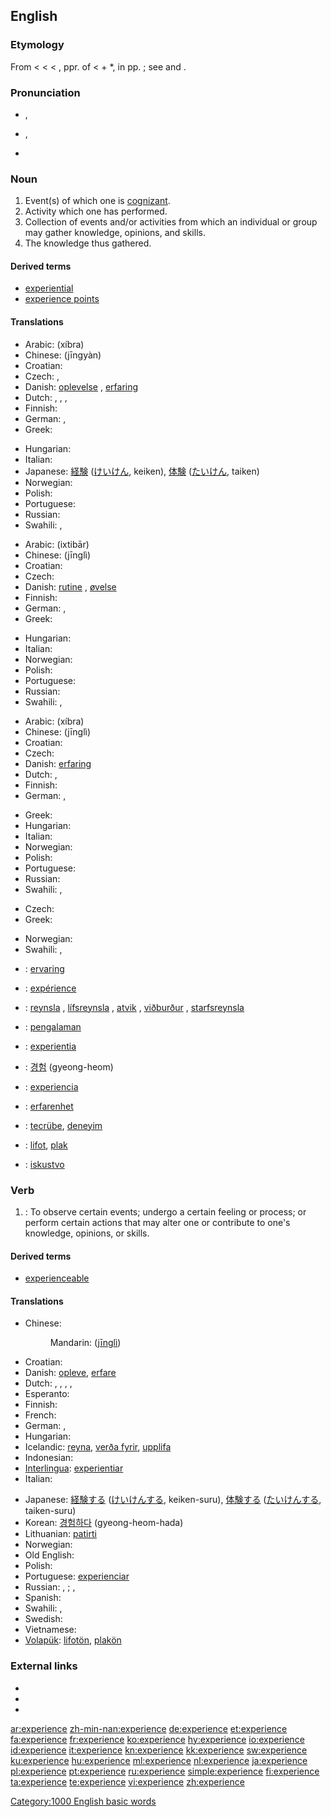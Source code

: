 {{also|expérience}}
==English==
{{wikipedia}}

===Etymology===
From {{etyl|enm}} < {{etyl|fro}} < {{etyl|la}} {{term|experientia||a trial, proof, experiment, experimental knowledge, experience}} < {{term|experiens}}, ppr. of {{term|experiri||to try, put to the test, undertake, undero}} < {{term|ex||out}} + *{{term|periri||to go through}}, in pp. {{term|peritus||experienced, expert}}; see {{term|expert}} and {{term|peril}}.

===Pronunciation===
* {{IPA|/ɪkˈspɪə.ri.ens/}}, {{SAMPA|/Ik"spI@.rI.Ens/}}
* {{IPA|/ɪksˈpɪɹiəns/}}, {{SAMPA|/Iks"pIr\i@ns/}}
* {{audio|en-us-experience.ogg|Audio (US)}}

===Noun===
{{en-noun}}

# Event(s) of which one is [[cognizant]].
# Activity which one has performed.
# Collection of events and/or activities from which an individual or group may gather knowledge, opinions, and skills.
# The knowledge thus gathered.

====Derived terms====
* [[experiential]]
* [[experience points]]

====Translations====
{{trans-top|event(s) of which one is cognizant}}
* Arabic: {{Arab|[[خبرة]]}} (xíbra) {{f}}
* Chinese: {{zh-ts|經驗|经验}} (jīngyàn)
* Croatian: {{t-|hr|iskustvo|n|alt=iskústvo}}
* Czech: {{t-|cs|zkušenost|f}}, {{t-|cs|zážitek|m}}
* Danish: [[oplevelse]] {{c}}, [[erfaring]] {{c}}
* Dutch: {{t+|nl|ervaring|f}}, {{t+|nl|belevenis|f}},  {{t+|nl|belevenis|f}},  {{t|nl|ondervinding|f}}
* Finnish: {{t+|fi|kokemus}}
* German: {{t+|de|Erlebnis|n}}, {{t+|de|Erfahrung|f}}
* Greek: {{t+|el|εμπειρία|f|tr=empeiria}}
{{trans-mid}}
* Hungarian: {{t|hu|élmény}}
* Italian: {{t+|it|esperienza|f}}
* Japanese: [[経験]] ([[けいけん]], keiken), [[体験]] ([[たいけん]], taiken)
* Norwegian: {{t|no|erfaring|m+f}}
* Polish: {{t+|pl|doświadczenie|n}}
* Portuguese: {{t+|pt|experiência|f}}
* Russian: {{t+|ru|опыт|m|tr=ópyt}}
* Swahili: {{t+|sw|tajiriba|xs=Swahili}},  {{t+|sw|uzoefu|xs=Swahili}}
{{trans-bottom}}

{{trans-top|activity which one has performed}}
* Arabic: {{Arab|[[اختبار]]}} (ixtibār) {{m}}
* Chinese: {{zh-ts|經歷|经历}} (jīnglì)
* Croatian: {{t-|hr|iskustvo|n|alt=iskústvo}}
* Czech: {{t-|cs|zážitek|m}}
* Danish: [[rutine]] {{c}}, [[øvelse]] {{c}}
* Finnish: {{t+|fi|kokemus}}
* German: {{t+|de|Praxis|f}}, {{t+|de|Erlebnis|n}}
* Greek: {{t+|el|εμπειρία|f|tr=empeiria}}
{{trans-mid}}
* Hungarian: {{t+|hu|gyakorlat}}
* Italian: {{t+|it|esperienza|f}}
* Norwegian: {{t|no|erfaring|m+f}}
* Polish: {{t+|pl|doświadczenie|n}}
* Portuguese: {{t+|pt|experiência|f}}
* Russian: {{t+|ru|опыт|m|tr=ópyt}}
* Swahili: {{t+|sw|tajriba|xs=Swahili}},  {{t+|sw|uzoefu|xs=Swahili}}
{{trans-bottom}}

{{trans-top|collection of events and/or activities from which an individual or group may gather knowledge}}
* Arabic: {{Arab|[[خبرة]]}} (xíbra) {{f}}
* Chinese: {{zh-ts|經歷|经历}} (jīnglì)
* Croatian: {{t-|hr|iskustvo|n|alt=iskústvo}}
* Czech: {{t-|cs|zkušenost|f}}
* Danish: [[erfaring]] {{c}}
* Dutch: {{t+|nl|ervaring|f}},  {{t|nl|ondervinding|f}}
* Finnish: {{t+|fi|kokemus}}
* German: {{t+|de|Erlebnis|n}}, {{t+|de|Erfahrung|f}}
{{trans-mid}}
* Greek: {{t+|el|εμπειρία|f|tr=empeiria}}
* Hungarian: {{t+|hu|tapasztalat}}
* Italian: {{t+|it|esperienza|f}}
* Norwegian: {{t|no|erfaring|m+f}}
* Polish: {{t+|pl|doświadczenie|n}}
* Portuguese: {{t+|pt|experiência|f}}
* Russian: {{t+|ru|опыт|m|tr=ópyt}}
* Swahili: {{t+|sw|tajriba|xs=Swahili}},  {{t+|sw|uzoefu|xs=Swahili}}
{{trans-bottom}}

{{trans-top|the knowledge thus gathered}}
* Czech: {{t-|cs|zkušenost|f}}
* Greek: {{t+|el|εμπειρία|f|tr=empeiria}}
{{trans-mid}}
* Norwegian: {{t|no|erfaring|m+f}}
* Swahili: {{t+|sw|tajriba|xs=Swahili}},  {{t+|sw|uzoefu|xs=Swahili}}
{{trans-bottom}}

{{checktrans-top}}
* {{ttbc|Dutch}}: [[ervaring]] {{f}}
* {{ttbc|French}}: [[expérience]] {{f}}
* {{ttbc|Icelandic}}: [[reynsla]] {{f}}, [[lífsreynsla]] {{f}}, [[atvik]] {{n}}, [[viðburður]] {{m}}, [[starfsreynsla]] {{f}}
* {{ttbc|Indonesian}}: [[alam|pengalaman]]
* {{ttbc|Interlingua}}: [[experientia]]
{{checktrans-mid}}
* {{ttbc|Korean}}: [[경험]] (gyeong-heom)
* {{ttbc|Spanish}}: [[experiencia]] {{f}}
* {{ttbc|Swedish}}: [[erfarenhet]]
* {{ttbc|Turkish}}: [[tecrübe]], [[deneyim]]
* {{ttbc|Volapük}}: [[lifot]], [[plak]]
* {{ttbc|Serbian}}: [[iskustvo]]
{{checktrans-bottom}}

===Verb===
{{en-verb|experienc|ing}}

# {{transitive}}: To observe certain events; undergo a certain feeling or process; or perform certain actions that may alter one or contribute  to one's knowledge, opinions, or skills.

====Derived terms====
* [[experienceable]]

====Translations====
{{trans-top|to observe or undergo}}
* Chinese:
*: Mandarin: {{zh-ts|經歷|經歷}} ([[jīng]][[lì]])
* Croatian: {{t-|hr|iskusiti|alt=iskúsiti}}
* Danish: [[opleve]], [[erfare]]
* Dutch: {{t+|nl|ervaren}}, {{t-|nl|meemaken}}, {{t+|nl|ondergaan}},  {{t+|nl|ondervinden}},  {{t+|nl|beleven}}
* Esperanto: {{t|eo|sperti}}
* Finnish: {{t+|fi|kokea}}
* French: {{t+|fr|éprouver}}
* German: {{t+|de|erfahren}}, {{t+|de|erleben}}
* Hungarian: {{t+|hu|tapasztal}}
* Icelandic: [[reyna]], [[verða fyrir]], [[upplifa]]
* Indonesian: {{t+|id|alam|alt=mengalami|xs=Indonesian}}
* [[Interlingua]]: [[experientiar]]
* Italian: {{t+|it|esperire}}
{{trans-mid}}
* Japanese: [[経験]]する ([[けいけん]]する, keiken-suru), [[体験]]する ([[たいけん]]する, taiken-suru)
* Korean: [[경험하다]] (gyeong-heom-hada)
* Lithuanian: [[patirti]]
* Norwegian: {{t|no|erfare}}
* Old English: {{t-|ang|gebidan|alt=ġebīdan|xs=Old English}}
* Polish: {{t+|pl|doświadczyć}}
* Portuguese: [[experienciar]]
* Russian: {{t+|ru|испытывать|tr=ispýtyvat’}} {{impf}}, {{t+|ru|испытать|tr=ispytát’}} {{pf}}; {{t|ru|переживать|tr=p'er'eživát’}} {{impf}}, {{t|ru|пережить|tr=p'er'ežít’}} {{pf}}
* Spanish: {{t-|es|experimentar}}
* Swahili: {{t+|sw|tajiriba|xs=Swahili}},  {{t+|sw|uzoefu|xs=Swahili}}
* Swedish: {{t+|sv|uppleva}}
* Vietnamese: {{t+|vi|kinh nghiệm|xs=Vietnamese}}
* [[Volapük]]: [[lifotön]], [[plakön]]
{{trans-bottom}}

===External links===
* {{R:Webster 1913}}
* {{R:Century 1911}}
* {{R:OneLook}}

[[Category:1000 English basic words]]

[[ar:experience]]
[[zh-min-nan:experience]]
[[de:experience]]
[[et:experience]]
[[fa:experience]]
[[fr:experience]]
[[ko:experience]]
[[hy:experience]]
[[io:experience]]
[[id:experience]]
[[it:experience]]
[[kn:experience]]
[[kk:experience]]
[[sw:experience]]
[[ku:experience]]
[[hu:experience]]
[[ml:experience]]
[[nl:experience]]
[[ja:experience]]
[[pl:experience]]
[[pt:experience]]
[[ru:experience]]
[[simple:experience]]
[[fi:experience]]
[[ta:experience]]
[[te:experience]]
[[vi:experience]]
[[zh:experience]]